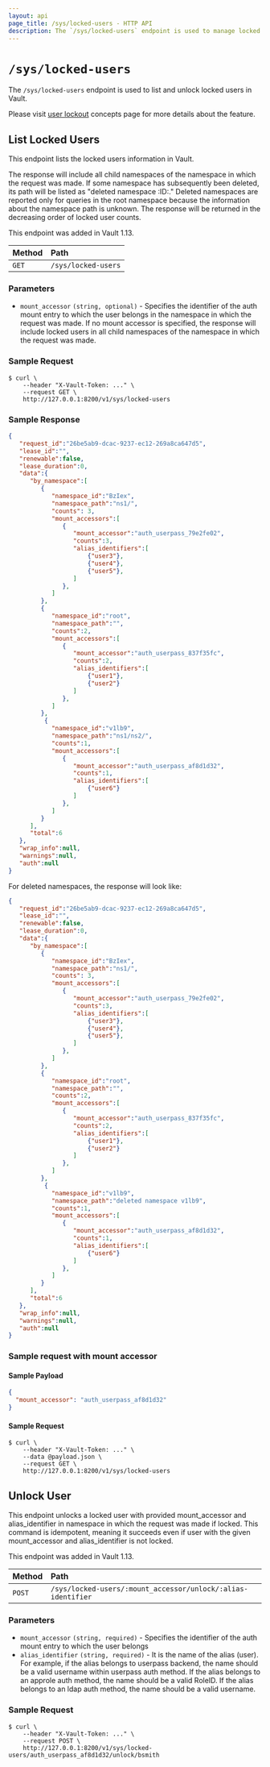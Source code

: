 ```yaml
---
layout: api
page_title: /sys/locked-users - HTTP API
description: The `/sys/locked-users` endpoint is used to manage locked users in Vault.
---
```


# `/sys/locked-users`

The `/sys/locked-users` endpoint is used to list and unlock locked users in Vault. 

Please visit [user lockout](/docs/concepts/user-lockout) concepts page for more details about the feature. 

## List Locked Users

This endpoint lists the locked users information in Vault. 

The response will include all child namespaces of the namespace in which the
request was made. If some namespace has subsequently been deleted, its path will
be listed as "deleted namespace :ID:." Deleted namespaces are reported only for
queries in the root namespace because the information about the namespace path
is unknown. The response will be returned in the decreasing order of locked user
counts. 

This endpoint was added in Vault 1.13.

| Method | Path             |
| :----- | :--------------- |
| `GET` | `/sys/locked-users` |

### Parameters

- `mount_accessor` `(string, optional)` -  Specifies the identifier of the auth mount entry to which the user
belongs in the namespace in which the request was made. If no mount accessor is specified,
the response will include locked users in all child namespaces of the namespace in which the request was made. 

### Sample Request

```shell-session
$ curl \
    --header "X-Vault-Token: ..." \
    --request GET \
    http://127.0.0.1:8200/v1/sys/locked-users
```

### Sample Response

```json
{
   "request_id":"26be5ab9-dcac-9237-ec12-269a8ca647d5",
   "lease_id":"",
   "renewable":false,
   "lease_duration":0,
   "data":{
      "by_namespace":[
         {
            "namespace_id":"BzIex",
            "namespace_path":"ns1/",
            "counts": 3,
            "mount_accessors":[
               {
                  "mount_accessor":"auth_userpass_79e2fe02",
                  "counts":3,
                  "alias_identifiers":[
                      {"user3"},
                      {"user4"},
                      {"user5"},
                  ]
               },
            ]
         },
         {
            "namespace_id":"root",
            "namespace_path":"",
            "counts":2,
            "mount_accessors":[
               {
                  "mount_accessor":"auth_userpass_837f35fc",
                  "counts":2,
                  "alias_identifiers":[
                      {"user1"},
                      {"user2"}
                  ]
               },
            ]
         },
          {
            "namespace_id":"v1lb9",
            "namespace_path":"ns1/ns2/",
            "counts":1,
            "mount_accessors":[
               {
                  "mount_accessor":"auth_userpass_af8d1d32",
                  "counts":1,
                  "alias_identifiers":[
                      {"user6"}
                  ]
               },
            ]
         }
      ],
      "total":6
   },
   "wrap_info":null,
   "warnings":null,
   "auth":null
}
```

For deleted namespaces, the response will look like:

```json
{
   "request_id":"26be5ab9-dcac-9237-ec12-269a8ca647d5",
   "lease_id":"",
   "renewable":false,
   "lease_duration":0,
   "data":{
      "by_namespace":[
         {
            "namespace_id":"BzIex",
            "namespace_path":"ns1/",
            "counts": 3,
            "mount_accessors":[
               {
                  "mount_accessor":"auth_userpass_79e2fe02",
                  "counts":3,
                  "alias_identifiers":[
                      {"user3"},
                      {"user4"},
                      {"user5"},
                  ]
               },
            ]
         },
         {
            "namespace_id":"root",
            "namespace_path":"",
            "counts":2,
            "mount_accessors":[
               {
                  "mount_accessor":"auth_userpass_837f35fc",
                  "counts":2,
                  "alias_identifiers":[
                      {"user1"},
                      {"user2"}
                  ]
               },
            ]
         },
          {
            "namespace_id":"v1lb9",
            "namespace_path":"deleted namespace v1lb9",
            "counts":1,
            "mount_accessors":[
               {
                  "mount_accessor":"auth_userpass_af8d1d32",
                  "counts":1,
                  "alias_identifiers":[
                      {"user6"}
                  ]
               },
            ]
         }
      ],
      "total":6
   },
   "wrap_info":null,
   "warnings":null,
   "auth":null
}
```


### Sample request with mount accessor

#### Sample Payload

```json
{
  "mount_accessor": "auth_userpass_af8d1d32"
}
```

#### Sample Request

```shell-session
$ curl \
    --header "X-Vault-Token: ..." \
    --data @payload.json \
    --request GET \
    http://127.0.0.1:8200/v1/sys/locked-users
```

## Unlock User

This endpoint unlocks a locked user with provided mount_accessor and alias_identifier in namespace in which the request was made if locked. 
This command is idempotent, meaning it succeeds even if user with the given mount_accessor and alias_identifier is not locked. 
 

This endpoint was added in Vault 1.13.

| Method | Path             |
| :----- | :--------------- |
| `POST` | `/sys/locked-users/:mount_accessor/unlock/:alias-identifier` |

### Parameters

- `mount_accessor` `(string, required)` - Specifies the identifier of the auth mount entry to which the user
belongs
- `alias_identifier` `(string, required)` - It is the name of the alias (user). For example, if the alias 
belongs to userpass backend, the name should be a valid username within userpass auth method. If the alias belongs
to an approle auth method, the name should be a valid RoleID. If the alias belongs to an ldap auth method, the name
should be a valid username.

### Sample Request

```shell-session
$ curl \
    --header "X-Vault-Token: ..." \
    --request POST \
    http://127.0.0.1:8200/v1/sys/locked-users/auth_userpass_af8d1d32/unlock/bsmith
```